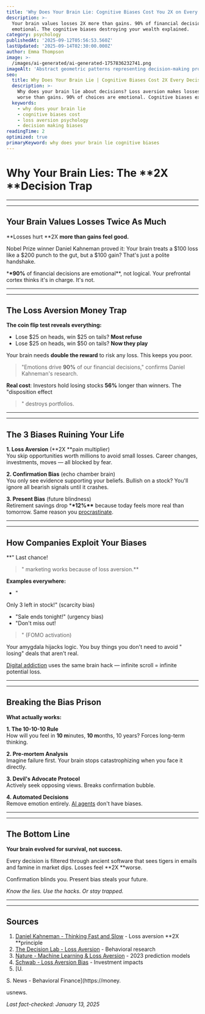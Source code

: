 ```yaml
---
title: 'Why Does Your Brain Lie: Cognitive Biases Cost You 2X on Every Decision'
description: >-
  Your brain values losses 2X more than gains. 90% of financial decisions are 
  emotional. The cognitive biases destroying your wealth explained.
category: psychology
publishedAt: '2025-09-12T05:56:53.560Z'
lastUpdated: '2025-09-14T02:30:00.000Z'
author: Emma Thompson
image: >-
  /images/ai-generated/ai-generated-1757836232741.png
imageAlt: 'Abstract geometric patterns representing decision-making processes with flowing energy streams and cognitive pathways'
seo:
  title: Why Does Your Brain Lie | Cognitive Biases Cost 2X Every Decision
  description: >-
    Why does your brain lie about decisions? Loss aversion makes losses feel 2X 
    worse than gains. 90% of choices are emotional. Cognitive biases explained.
  keywords:
    - why does your brain lie
    - cognitive biases cost
    - loss aversion psychology
    - decision making biases
readingTime: 2
optimized: true
primaryKeyword: why does your brain lie cognitive biases
---
```


# Why Your Brain Lies: The **2X **Decision Trap

---

---

## Your Brain Values Losses Twice As Much

**Losses hurt **2X **more than gains feel good.**

Nobel Prize winner Daniel Kahneman proved it: Your brain treats a $100 loss like a $200 punch to the gut, but a $100 gain? That's just a polite handshake.

\***\*90%** of financial decisions are emotional\*\*, not logical. Your prefrontal cortex thinks it's in charge. It's not.

---

---

## The Loss Aversion Money Trap

**The coin flip test reveals everything:**

- Lose $25 on heads, win $25 on tails? **Most refuse**
- Lose $25 on heads, win $50 on tails? **Now they play**

Your brain needs **double the reward** to risk any loss. This keeps you poor.

>

> "Emotions drive **90%** of our financial decisions,"
> confirms Daniel Kahneman's research.

**Real cost**: Investors hold losing stocks **56%** longer than winners. The "disposition effect

> " destroys portfolios.

---

---

## The **3 B**iases Ruining Your Life

**1. Loss Aversion** (**2X **pain multiplier)  
You skip opportunities worth millions to avoid small losses. Career changes, investments, moves — all blocked by fear.

**2. Confirmation Bias** (echo chamber brain)  
You only see evidence supporting your beliefs. Bullish on a stock? You'll ignore all bearish signals until it crashes.

**3. Present Bias** (future blindness)  
Retirement savings drop \***\*12%\*\*** because today feels more real than tomorrow. Same reason you [procrastinate](/psychology/the-psychology-behind-why-we-procrastinate-even-when-we-know).

---

---

## How Companies Exploit Your Biases

\*\*"
Last chance!

> " marketing works because of loss aversion.\*\*

**Examples everywhere:**

- "

Only 3 left in stock!" (scarcity bias)

- "Sale ends tonight!" (urgency bias)
- "Don't miss out!

> " (FOMO activation)

Your amygdala hijacks logic. You buy things you don't need to avoid "
losing" deals that aren't real.

[Digital addiction](/psychology/digital-detox-improves-mental-health) uses the same brain hack — infinite scroll = infinite potential loss.

---

---

## Breaking the Bias Prison

**What actually works:**

**1. The 10-10-10 Rule**  
How will you feel in **10 m**inutes, **10 m**onths, 10 years? Forces long-term thinking.

**2. Pre-mortem Analysis**  
Imagine failure first. Your brain stops catastrophizing when you face it directly.

**3. Devil's Advocate Protocol**  
Actively seek opposing views. Breaks confirmation bubble.

**4. Automated Decisions**  
Remove emotion entirely. [AI agents](/technology/ai-agents-workplace-productivity-2025) don't have biases.

---

---

## The Bottom Line

**Your brain evolved for survival, not success.**

Every decision is filtered through ancient software that sees tigers in emails and famine in market dips. Losses feel **2X **worse.

Confirmation blinds you. Present bias steals your future.

_Know the lies. Use the hacks. Or stay trapped._

---

---

## Sources

1. [Daniel Kahneman - Thinking Fast and Slow](https://www.princeton.edu/~kahneman/) - Loss aversion **2X **principle
2. [The Decision Lab - Loss Aversion](https://thedecisionlab.com/biases/loss-aversion) - Behavioral research
3. [Nature - Machine Learning & Loss Aversion](https://www.nature.com/articles/s41599-023-01620-2) - 2023 prediction models
4. [Schwab - Loss Aversion Bias](https://www.schwabassetmanagement.com/content/loss-aversion-bias) - Investment impacts
5. [U.

S. News - Behavioral Finance](https://money.

usnews.

_Last fact-checked: January 13, 2025_
